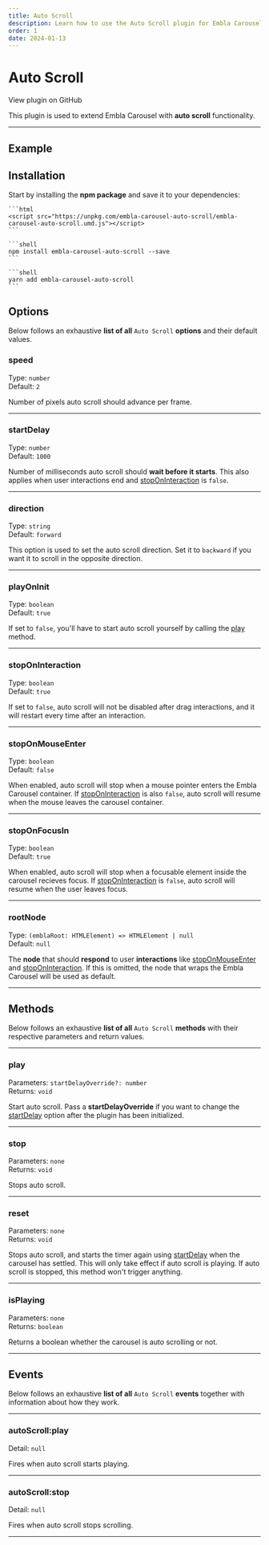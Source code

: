 ```yaml
---
title: Auto Scroll
description: Learn how to use the Auto Scroll plugin for Embla Carousel
order: 1
date: 2024-01-13
---
```



# Auto Scroll

<RepositoryLink to="https://github.com/davidjerleke/embla-carousel/tree/master/packages/embla-carousel-auto-scroll">
  View plugin on GitHub
</RepositoryLink>

This plugin is used to extend Embla Carousel with **auto scroll** functionality.

---

## Example

<AutoScroll />

## Installation

Start by installing the **npm package** and save it to your dependencies:

<Tabs groupId={TABS_PACKAGE_MANAGER.GROUP_ID}>
  <TabsItem tab={TABS_PACKAGE_MANAGER.TABS.CDN}>

    ```html
    <script src="https://unpkg.com/embla-carousel-auto-scroll/embla-carousel-auto-scroll.umd.js"></script>
    ```

  </TabsItem>
  <TabsItem tab={TABS_PACKAGE_MANAGER.TABS.NPM}>

    ```shell
    npm install embla-carousel-auto-scroll --save
    ```

  </TabsItem>
  <TabsItem tab={TABS_PACKAGE_MANAGER.TABS.YARN}>

    ```shell
    yarn add embla-carousel-auto-scroll
    ```

  </TabsItem>
</Tabs>

## Options

Below follows an exhaustive **list of all** `Auto Scroll` **options** and their default values.

### speed

Type: <BrandPrimaryText>`number`</BrandPrimaryText>  
Default: <BrandSecondaryText>`2`</BrandSecondaryText>

Number of pixels auto scroll should advance per frame.

---

### startDelay

Type: <BrandPrimaryText>`number`</BrandPrimaryText>  
Default: <BrandSecondaryText>`1000`</BrandSecondaryText>

Number of milliseconds auto scroll should **wait before it starts**. This also applies when user interactions end and [stopOnInteraction](/plugins/auto-scroll/#stoponinteraction) is `false`.

---

### direction

Type: <BrandPrimaryText>`string`</BrandPrimaryText>  
Default: <BrandSecondaryText>`forward`</BrandSecondaryText>

This option is used to set the auto scroll direction. Set it to `backward` if you want it to scroll in the opposite direction.

---

### playOnInit

Type: <BrandPrimaryText>`boolean`</BrandPrimaryText>  
Default: <BrandSecondaryText>`true`</BrandSecondaryText>

If set to `false`, you'll have to start auto scroll yourself by calling the [play](/plugins/auto-scroll/#play) method.

---

### stopOnInteraction

Type: <BrandPrimaryText>`boolean`</BrandPrimaryText>  
Default: <BrandSecondaryText>`true`</BrandSecondaryText>

If set to `false`, auto scroll will not be disabled after drag interactions, and it will restart every time after an interaction.

---

### stopOnMouseEnter

Type: <BrandPrimaryText>`boolean`</BrandPrimaryText>  
Default: <BrandSecondaryText>`false`</BrandSecondaryText>

When enabled, auto scroll will stop when a mouse pointer enters the Embla Carousel container. If [stopOnInteraction](/plugins/auto-scroll/#stoponinteraction) is also `false`, auto scroll will resume when the mouse leaves the carousel container.

---

### stopOnFocusIn

Type: <BrandPrimaryText>`boolean`</BrandPrimaryText>  
Default: <BrandSecondaryText>`true`</BrandSecondaryText>

When enabled, auto scroll will stop when a focusable element inside the carousel recieves focus. If [stopOnInteraction](/plugins/auto-scroll/#stoponinteraction) is `false`, auto scroll will resume when the user leaves focus.

---

### rootNode

Type: <BrandPrimaryText>`(emblaRoot: HTMLElement) => HTMLElement | null`</BrandPrimaryText>  
Default: <BrandSecondaryText>`null`</BrandSecondaryText>

The **node** that should **respond** to user **interactions** like [stopOnMouseEnter](/plugins/auto-scroll/#stoponmouseenter) and [stopOnInteraction](/plugins/auto-scroll/#stoponinteraction). If this is omitted, the node that wraps the Embla Carousel will be used as default.

---

## Methods

Below follows an exhaustive **list of all** `Auto Scroll` **methods** with their respective parameters and return values.

---

### play

Parameters: <BrandPrimaryText>`startDelayOverride?: number`</BrandPrimaryText>  
Returns: <BrandSecondaryText>`void`</BrandSecondaryText>

Start auto scroll. Pass a **startDelayOverride** if you want to change the [startDelay](/plugins/auto-scroll/#startdelay) option after the plugin has been initialized.

---

### stop

Parameters: <BrandPrimaryText>`none`</BrandPrimaryText>  
Returns: <BrandSecondaryText>`void`</BrandSecondaryText>

Stops auto scroll.

---

### reset

Parameters: <BrandPrimaryText>`none`</BrandPrimaryText>  
Returns: <BrandSecondaryText>`void`</BrandSecondaryText>

Stops auto scroll, and starts the timer again using [startDelay](/plugins/auto-scroll/#startdelay) when the carousel has settled. This will only take effect if auto scroll is playing. If auto scroll is stopped, this method won't trigger anything.

---

### isPlaying

Parameters: <BrandPrimaryText>`none`</BrandPrimaryText>  
Returns: <BrandSecondaryText>`boolean`</BrandSecondaryText>

Returns a boolean whether the carousel is auto scrolling or not.

---

## Events

Below follows an exhaustive **list of all** `Auto Scroll` **events** together with information about how they work.

---

### autoScroll:play

Detail: <BrandPrimaryText>`null`</BrandPrimaryText>

Fires when auto scroll starts playing.

---

### autoScroll:stop

Detail: <BrandPrimaryText>`null`</BrandPrimaryText>

Fires when auto scroll stops scrolling.

---
